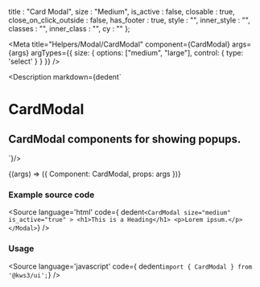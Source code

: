 
  title : "Card Modal",
  size : "Medium",
  is_active : false,
  closable : true,
  close_on_click_outside : false,
  has_footer : true,
  style : "",
  inner_style : "",
  classes : "",
  inner_class : "",
  cy : ""
};

<Meta
  title="Helpers/Modal/CardModal"
  component={CardModal}
  args={args}
  argTypes={{
    size: {
      options: ["medium", "large"],
      control: { type: 'select' }
    }
  }}
/>

<Description markdown={dedent`
# CardModal
## CardModal components for showing popups.
`}/>

<Canvas>
  <Story
  name="CardModal"
  args={args}
  >
  {(args) => ({
    Component: CardModal,
    props: args
  })}
  </Story>
</Canvas>

<ArgsTable story="CardModal" />

### Example source code
<Source
  language='html'
  code={ dedent`
  <CardModal size="medium" is_active="true" >
    <h1>This is a Heading</h1>
    <p>Lorem ipsum.</p>
  </Modal>
  `}
/>

### Usage
<Source
  language='javascript'
  code={ dedent`import { CardModal } from '@kws3/ui';`}
/>